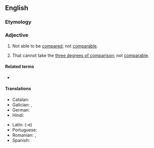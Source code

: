==English==

===Etymology===
{{prefix|en|un-|comparable}}

===Adjective===
{{en-adj}}

# Not able to be [[compared]]; not [[comparable]].
# {{lb|en|grammar}} That cannot take the [[three degrees of comparison]]; not [[comparable]].

====Related terms====
* {{l|en|incomparable}}

====Translations====
{{trans-top|not comparable}}
* Catalan: {{t+|ca|incomparable}}
* Galician: {{t+|gl|incomparable}}, {{t+|gl|incomparábel}}
* German: {{t|de|inkomparabel}}
* Hindi: {{t+|hi|अतुलनीय|m|tr=atulanīya|sc=Deva}}
{{trans-mid}}
* Latin: {{t|la|incomparabilis}} (-e)
* Portuguese: {{t+|pt|incomparável|m|f}}
* Romanian: {{t+|ro|necomparabil|m|n}}, {{t+|ro|incomparabil|m|n}}
* Spanish: {{t+|es|incomparable}}
{{trans-bottom}}